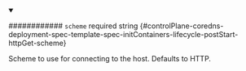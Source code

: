
<details className="config-field" data-expandable="false" open>
<summary>

############ `scheme` <span className="config-field-required" data-required="false">required</span> <span className="config-field-type">string</span> <span className="config-field-default"></span> <span className="config-field-enum"></span> {#controlPlane-coredns-deployment-spec-template-spec-initContainers-lifecycle-postStart-httpGet-scheme}

Scheme to use for connecting to the host.
Defaults to HTTP.

</summary>



</details>
